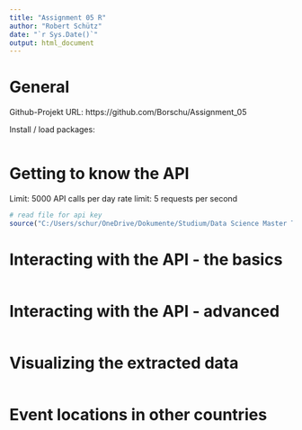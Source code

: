 ```yaml
---
title: "Assignment 05 R"
author: "Robert Schütz"
date: "`r Sys.Date()`"
output: html_document
---
```


# General

Github-Projekt URL: https://github.com/Borschu/Assignment_05

Install / load packages:
```r

```

# Getting to know the API

Limit: 5000 API calls per day
rate limit: 5 requests per second

```r
# read file for api key
source("C:/Users/schur/OneDrive/Dokumente/Studium/Data Science Master Tübingen/1. Semester/Data Science Project Management/Assignment/key_assignment_5.R")
```

# Interacting with the API - the basics

```r

```

# Interacting with the API - advanced

```r

```

# Visualizing the extracted data

```r

```

# Event locations in other countries

```r

```

